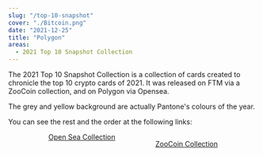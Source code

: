 ```yaml
---
slug: "/top-10-snapshot"
cover: "./Bitcoin.png"
date: "2021-12-25"
title: "Polygon"
areas:
  - 2021 Top 10 Snapshot Collection
---
```

The 2021 Top 10 Snapshot Collection is a collection of cards created to chronicle the top 10 crypto cards of 2021. It was released on FTM via a ZooCoin collection, and on Polygon via Opensea.

The grey and yellow background are actually Pantone's colours of the year.

You can see the rest and the order at the following links:

<div style="display:flex; justify-content:space-evenly; ">
<a href="https://opensea.io/collection/ctcg-top-ten-snapshots-erc1155"><btn>Open Sea Collection</btn></a>

<a href="https://pet.zoocoin.cash/collections/420"><btn>ZooCoin Collection</btn></a>
</div>